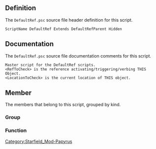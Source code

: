 {{Script_Object_Summary
| title = DefaultRef
| name = [[SFM:Script-DefaultRef|DefaultRef]]
| extends = [[SFM:Script-DefaultRefParent|DefaultRefParent]] → [[SFM:Script-ObjectReference|ObjectReference]] → [[SFM:Script-Form|Form]] → [[SFM:Script-ScriptObject|ScriptObject]]
| flags = Hidden
}}


== Definition ==
The <code>DefaultRef.psc</code> source file header definition for this script.

<source lang="papyrus">
ScriptName DefaultRef Extends DefaultRefParent Hidden
</source>


== Documentation ==
The <code>DefaultRef.psc</code> source file documentation comments for this script.

<source>
Master script for the DefaultRef scripts.
<RefToCheck> is the reference activating/triggering/verbing THIS Object.
<LocationToCheck> is the current location of THIS object.
</source>


== Member ==
The members that belong to this script, grouped by kind.

=== Group ===
{{Script_Object_Member_Summary
| title = RefToCheck_Optional_Properties
| script = [[SFM:Script-DefaultRef|DefaultRef]]
| name = [[SFM:Script-DefaultRef/RefToCheck_Optional_Properties|RefToCheck_Optional_Properties]]
| kind = Group
| documentation = **************************************************************************************************************
*************************	   <BEGIN> RefToCheck And LocationToCheck Properties	  *************************
**************************************************************************************************************
}}

{{Script_Object_Member_Summary
| title = LocationToCheck_Optional_Properties
| script = [[SFM:Script-DefaultRef|DefaultRef]]
| name = [[SFM:Script-DefaultRef/LocationToCheck_Optional_Properties|LocationToCheck_Optional_Properties]]
| kind = Group
}}

=== Function ===
{{Script_Object_Member_Summary
| title = GetPlayerOnly
| script = [[SFM:Script-DefaultRef|DefaultRef]]
| name = [[SFM:Script-DefaultRef/GetPlayerOnly|GetPlayerOnly]]
| kind = Function
| returns = bool
| documentation = OVERRIDEN PARENT FUNCTONS
These function should usually return the value of the child script's property of the same name.
(We do this because different children will want different default values for that property and so need to define the property on themselves, but we want all the functions to live on the inital ancestor parent script.)
}}

{{Script_Object_Member_Summary
| title = GetReferencesToCheckAgainst
| script = [[SFM:Script-DefaultRef|DefaultRef]]
| name = [[SFM:Script-DefaultRef/GetReferencesToCheckAgainst|GetReferencesToCheckAgainst]]
| kind = Function
| returns = ObjectReference[]
}}

{{Script_Object_Member_Summary
| title = GetAliasesToCheckAgainst
| script = [[SFM:Script-DefaultRef|DefaultRef]]
| name = [[SFM:Script-DefaultRef/GetAliasesToCheckAgainst|GetAliasesToCheckAgainst]]
| kind = Function
| returns = ReferenceAlias[]
}}

{{Script_Object_Member_Summary
| title = GetFactionsToCheckAgainst
| script = [[SFM:Script-DefaultRef|DefaultRef]]
| name = [[SFM:Script-DefaultRef/GetFactionsToCheckAgainst|GetFactionsToCheckAgainst]]
| kind = Function
| returns = Faction[]
}}

{{Script_Object_Member_Summary
| title = GetLocationsToCheckAgainst
| script = [[SFM:Script-DefaultRef|DefaultRef]]
| name = [[SFM:Script-DefaultRef/GetLocationsToCheckAgainst|GetLocationsToCheckAgainst]]
| kind = Function
| returns = Location[]
}}

{{Script_Object_Member_Summary
| title = GetLocationAliasesToCheckAgainst
| script = [[SFM:Script-DefaultRef|DefaultRef]]
| name = [[SFM:Script-DefaultRef/GetLocationAliasesToCheckAgainst|GetLocationAliasesToCheckAgainst]]
| kind = Function
| returns = LocationAlias[]
}}

{{Script_Object_Member_Summary
| title = GetLocationMatchIfChild
| script = [[SFM:Script-DefaultRef|DefaultRef]]
| name = [[SFM:Script-DefaultRef/GetLocationMatchIfChild|GetLocationMatchIfChild]]
| kind = Function
| returns = bool
}}


[[Category:Starfield_Mod-Papyrus]]
